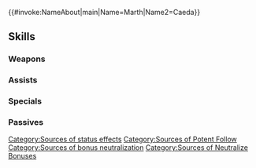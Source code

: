{{#invoke:NameAbout|main|Name=Marth|Name2=Caeda}}{{HeroPage Tabs}}
{{Hero Infobox
|Name=Marth
|Title=Love and Courage
|WeaponType=Red Sword
|MoveType=Flying
|secondPerson=Caeda
|Origin=Fire Emblem: Mystery of the Emblem
|Gender=MF
|duo=Grants another action to ally with the highest HP that is within 2 spaces of unit and has already acted (excluding unit) and grants 【Potent Follow】and "neutralizes foe's bonuses during combat" to that ally for 1 turn.<br><br>(If multiple allies meet the above conditions, effect will not trigger.)<br><br>【Potent Follow】<br>If decreasing the Spd difference necessary to make a follow-up attack by 25 would allow unit to trigger a follow-up attack (excluding guaranteed or prevented follow-ups), triggers【Potent Follow X%】during combat (if unit cannot perform follow-up and attack twice, X = 80; otherwise, X = 40).<br><br>【Potent Follow X%】<br>Triggers an additional follow-up attack immediately after unit's standard follow-up attack and deals damage = X% of unit's normal attack damage (if unit cannot make a follow-up attack, this effect triggers when the standard follow-up attack would occur; this effect is treated like a follow-up attack, so effects like "reduce damage by X%" still apply, but this effect is not affected by effects that prevent follow-ups or "attacks twice" effects; only highest value applied; does not stack).
|Duel=215
|actorEN=Yuri Lowenthal,—
|actorJP=緑川光,早見沙織
|artist=山田孝太郎
|additionDate=April 28, 2025
|releaseDate=April 28, 2025
|cv1=1
|cv2=100100
|TagID=比翼マルス2
|InternalID=1235
|Properties=duo
|description=Marth, prince of Altea, and Caeda, princess of Talys. They developed a deep love for one another on the battlefield during both the War of Shadows and the War of Heroes. They appear in Fire Emblem: Mystery of the Emblem.
}}
{{Stats Page
|Lv1HP=18|Lv1ATK=12|Lv1SPD=9|Lv1DEF=10|Lv1RES=6
|GRHP=50|GRATK=75|GRSPD=90|GRDEF=60|GRRES=45
}}
==Skills==
===Weapons===
{{Weapons Table
|weapon1=Iron Sword
|weapon1Default=1
|weapon1Unlock=1
|weapon2=Steel Sword
|weapon2Default=2
|weapon2Unlock=2
|weapon3=Silver Sword
|weapon3Default=4
|weapon3Unlock=3
|weapon4=Sword of Peace
|weapon4Default=5
|weapon4Unlock=5
}}
===Assists===
{{Assists Table}}
===Specials===
{{Specials Table
|special1=Dragon Gaze
|special1Default=4
|special1Unlock=3
|special2=Draconic Aura
|special2Unlock=4
|special3=The Fire Emblem
|special3Unlock=5
}}
===Passives===
{{Passives Table
|passiveA1=Blue Skies 1
|passiveA2=Blue Skies 2
|passiveA3=Blue Skies 3
|passiveA4=Blue Skies 4
|passiveA1Unlock=2
|passiveA2Unlock=3
|passiveA3Unlock=4
|passiveA4Unlock=5
|passiveB1=Shield of Hope
|passiveB1Unlock=5
|passiveC1=Spd/Def Rein 1
|passiveC2=Spd/Def Rein 2
|passiveC3=Spd/Def Rein 3
|passiveC4=S/D Hold Guide
|passiveC1Unlock=2
|passiveC2Unlock=3
|passiveC3Unlock=4
|passiveC4Unlock=5
}}
{{Heroes Navbox}}
[[Category:Sources of status effects]]
[[Category:Sources of Potent Follow]]
[[Category:Sources of bonus neutralization]]
[[Category:Sources of Neutralize Bonuses]]
